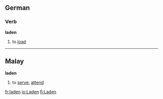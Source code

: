 ==German==
===Verb===
'''laden'''

# to [[load]]

----

==Malay==
'''laden'''

# to [[serve]], [[attend]]

[[fr:laden]]
[[io:Laden]]
[[fi:Laden]]